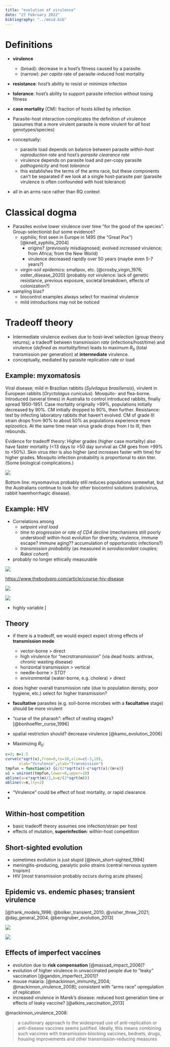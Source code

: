 ---
title: "evolution of virulence"
date: "27 February 2022"
bibliography: "../eeid.bib"
---

# Definitions

- **virulence**
   - (broad): decrease in a host's fitness caused by a parasite.  
   - (narrow): *per capita* rate of parasite-induced host mortality
- **resistance**: host's ability to resist or minimize infection
- **tolerance**: host's ability to support parasite infection without losing fitness
- **case mortality** (CM): fraction of hosts killed by infection

- Parasite-host interaction complicates the definition of virulence (assumes that a more virulent parasite is more virulent for *all* host genotypes/species)
- conceptually:
   - parasite load depends on balance between parasite *within-host reproduction rate* and host's *parasite clearance rate*
   - virulence depends on parasite load and per-copy parasite *pathogenicity* and host *tolerance*
   - this establishes the terms of the arms race, but these components can't be separated if we look at a single host-parasite pair (parasite virulence is often confounded with host tolerance)
- all in an arms race rather than RQ context

# Classical dogma

- Parasites evolve lower virulence over time "for the good of the species".  Group-selectionist *but* some evidence?
   - syphilis; first seen in Europe in 1495 (the "Great Pox") [@knell_syphilis_2004]
       - origins? (previously misdiagnosed; evolved increased virulence; from Africa; from the New World)
	   - virulence decreased rapidly over 50 years (maybe even 5-7 years?)
   - *virgin-soil epidemics*: smallpox, etc. [@crosby_virgin_1976; ostler_disease_2020] (probably *not* virulence: lack of genetic resistance, previous exposure, societal breakdown, effects of colonization?) 
- sampling bias? 
   - biocontrol examples always select for maximal virulence
   - mild introductions may not be noticed

# Tradeoff theory

- Intermediate virulence evolves due to host-level selection (group theory returns); a tradeoff between transmission *rate* (infections/host/time)
and virulence (*defined as mortality/time*) leads to maximum $R_0$
(total transmission per generation) at **intermediate** virulence.
- conceptually, mediated by parasite replication rate or load

## Example: myxomatosis

Viral disease; mild in Brazilian  rabbits (*Sylvilagus brasiliensis*), 
virulent in European rabbits (*Oryctolagus cuniculus*).
Mosquito- and flea-borne. Introduced (several times)
in Australia to control introduced rabbits, finally spread 1950-1951.
Case mortality originally >99\%, populations 
initially decreased by 90%. CM initially dropped to 90\%, then further.
Resistance: test by infecting laboratory rabbits that
haven't evolved. CM of grade III strain drops from
90% to about 50% as populations experience more epizootics.
At the same time mean virus grade drops from I to III, then rebounds.

Evidence for tradeoff theory:
Higher grades (higher case mortality) 
also have faster mortality (<13 days to >50 day
survival as CM goes from >99% to <50%).
Skin virus *titer* is also higher (and increases faster with time) for higher grades. Mosquito infection probability is proportional to skin titer.
(Some biological complications.)

![](pix/fenner_vir.png)

Bottom line: myxomavirus probably still reduces populations
somewhat, but the Australians continue to look for other biocontrol
solutions (calicivirus, rabbit haemhorrhagic disease).

## Example: HIV

- Correlations among
    - *setpoint viral load*
	- *time to progression* or *rate of CD4 decline* (mechanisms still poorly understood! within-host evolution for diversity, virulence, immune escape? immune aging?? accumulation of opportunistic infections?)
	- *transmission probability* (as measured in *serodiscordant couples*; *Rakai cohort*)
- probably no longer ethically measurable 

![](pix/hiv_prog.png)

<https://www.thebodypro.com/article/course-hiv-disease>

![](pix/blanquart_fig1.png)

![](pix/blanquart_fig2.png)

- highly variable [

## Theory

- if there is a tradeoff, we would expect expect strong effects of **transmission mode**
    - vector-borne > direct
	- high virulence for "necrotransmission" (via dead hosts: anthrax, chronic wasting disease)
	- horizontal transmission > vertical
	- needle-borne > STD?
	- environmental (water-borne, e.g. cholera) > direct
- does higher overall transmission rate (due to population density, poor hygiene, etc.) select for higher transmission?
- **facultative** parasites (e.g. soil-borne microbes with a **facultative** stage) should be more virulent
- "curse of the pharaoh": effect of resting stages? [@bonhoeffer_curse_1996]
- spatial restriction should? decrease virulence [@kamo_evolution_2006]

- Maximizing $R_0$:

```{r r0max, echo= FALSE, fig.height=3, fig.width=4}
c=3; m=1.5
curve(c*sqrt(x),from=0,to=10,xlim=c(-3,10),
      xlab="Virulence",ylab="Transmission")
tmpfun = function(x) {c/(2*sqrt(x))-c*sqrt(x)/(m+x)}
u1 = uniroot(tmpfun,lower=0,upper=10)
abline(a=c*sqrt(m)/2,b=c/(2*sqrt(m)))
abline(v=m,lty=2)
``` 

- "Virulence" could be effect of host mortality, or rapid clearance.
- 

## Within-host competition

- basic tradeoff theory assumes one infection/strain per host
- effects of mutation, **superinfection**: within-host competition

## Short-sighted evolution

- sometimes evolution is just stupid [@levin_short-sighted_1994]
- meningitis-producing, paralytic polio strains (central nervous system tropism)
- HIV [most transmission probably occurs during acute phases]

## Epidemic vs. endemic phases; transient virulence

[@frank_models_1996; @bolker_transient_2010; @visher_three_2021; @day_general_2004; @berngruber_evolution_2013]

![](pix/boots_trans.png)

![](pix/berngruber_fig.png)

## Effects of imperfect vaccines

- evolution due to **risk compensation** [@massad_impact_2006]?
- evolution of higher virulence in unvaccinated people due to "leaky" vaccination [@gandon_imperfect_2001]?
- mouse malaria: [@mackinnon_immunity_2004; @mackinnon_virulence_2008]; consistent with "arms race" upregulation of replication
- increased virulence in Marek's disease: reduced host generation time or effects of leaky vaccine? [@atkins_vaccination_2013]

@mackinnon_virulence_2008:

> a cautionary approach to the widespread use of anti-replication or anti-disease vaccines seems justified. Ideally, this means combining such vaccines with transmission-blocking vaccines, bednets, drugs, housing improvements and other transmission-reducing measures


